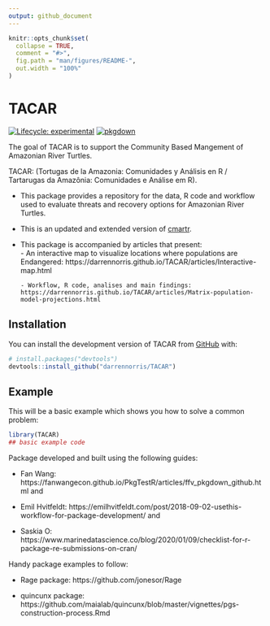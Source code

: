 ```yaml
---
output: github_document
---
```


<!-- README.md is generated from README.Rmd. Please edit that file -->

```r
knitr::opts_chunk$set(
  collapse = TRUE,
  comment = "#>",
  fig.path = "man/figures/README-",
  out.width = "100%"
)
```

# TACAR

<!-- badges: start -->
[![Lifecycle: experimental](https://img.shields.io/badge/lifecycle-experimental-orange.svg)](https://lifecycle.r-lib.org/articles/stages.html#experimental)
[![pkgdown](https://github.com/darrennorris/TACAR/actions/workflows/pkgdown.yaml/badge.svg)](https://github.com/darrennorris/TACAR/actions/workflows/pkgdown.yaml)
<!-- badges: end -->

The goal of TACAR is to support the Community Based Mangement of Amazonian River Turtles. 

TACAR: (Tortugas de la Amazonia: Comunidades y Análisis en R / Tartarugas da Amazônia: Comunidades e Análise em R).

 - This package provides a repository for the data, R code and workflow used to 
evaluate threats and recovery options for Amazonian River Turtles.

 - This is an updated and extended version of [cmartr](https://github.com/darrennorris/cmartr).

 - This package is accompanied by articles that present:    
       - An interactive map to visualize locations where populations are Endangered:
       https://darrennorris.github.io/TACAR/articles/Interactive-map.html 
       
       - Workflow, R code, analises and main findings:
       https://darrennorris.github.io/TACAR/articles/Matrix-population-model-projections.html


## Installation

You can install the development version of TACAR from [GitHub](https://github.com/) with:

``` r
# install.packages("devtools")
devtools::install_github("darrennorris/TACAR")
```

## Example

This will be a basic example which shows you how to solve a common problem:

```r
library(TACAR)
## basic example code 
```

Package developed and built using the following guides:

 * Fan Wang: https://fanwangecon.github.io/PkgTestR/articles/ffv_pkgdown_github.html
and

 * Emil Hvitfeldt: https://emilhvitfeldt.com/post/2018-09-02-usethis-workflow-for-package-development/
and

 * Saskia O: https://www.marinedatascience.co/blog/2020/01/09/checklist-for-r-package-re-submissions-on-cran/

Handy package examples to follow:

 * Rage package: https://github.com/jonesor/Rage
 
 * quincunx package: https://github.com/maialab/quincunx/blob/master/vignettes/pgs-construction-process.Rmd
